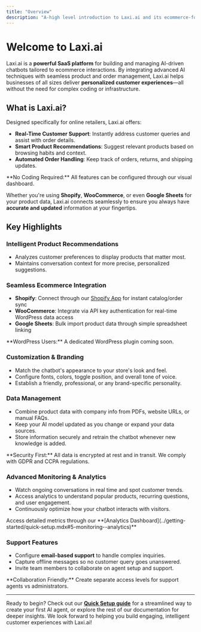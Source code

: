 ```yaml
---
title: "Overview"
description: "A-high level introduction to Laxi.ai and its ecommerce-focused AI capabilities."
---
```


# Welcome to Laxi.ai

Laxi.ai is a **powerful SaaS platform** for building and managing AI-driven chatbots tailored to ecommerce interactions. By integrating advanced AI techniques with seamless product and order management, Laxi.ai helps businesses of all sizes deliver **personalized customer experiences**—all without the need for complex coding or infrastructure.

## What is Laxi.ai?
Designed specifically for online retailers, Laxi.ai offers:

- **Real-Time Customer Support**: Instantly address customer queries and assist with order details.  
- **Smart Product Recommendations**: Suggest relevant products based on browsing habits and context.  
- **Automated Order Handling**: Keep track of orders, returns, and shipping updates.

<Note>
**No Coding Required:** All features can be configured through our visual dashboard.
</Note>

Whether you're using **Shopify**, **WooCommerce**, or even **Google Sheets** for your product data, Laxi.ai connects seamlessly to ensure you always have **accurate and updated** information at your fingertips.

## Key Highlights

### Intelligent Product Recommendations
- Analyzes customer preferences to display products that matter most.  
- Maintains conversation context for more precise, personalized suggestions.  

### Seamless Ecommerce Integration
- **Shopify**: Connect through our [Shopify App](https://apps.shopify.com/laxi-ai) for instant catalog/order sync  
- **WooCommerce**: Integrate via API key authentication for real-time WordPress data access  
- **Google Sheets**: Bulk import product data through simple spreadsheet linking  

<Info>
**WordPress Users:** A dedicated WordPress plugin coming soon.
</Info>

### Customization & Branding
- Match the chatbot's appearance to your store's look and feel.  
- Configure fonts, colors, toggle position, and overall tone of voice.  
- Establish a friendly, professional, or any brand-specific personality.  

### Data Management
- Combine product data with company info from PDFs, website URLs, or manual FAQs.  
- Keep your AI model updated as you change or expand your data sources.  
- Store information securely and retrain the chatbot whenever new knowledge is added.  

<Info>
**Security First:** All data is encrypted at rest and in transit. We comply with GDPR and CCPA regulations.
</Info>

### Advanced Monitoring & Analytics
- Watch ongoing conversations in real time and spot customer trends.  
- Access analytics to understand popular products, recurring questions, and user engagement.  
- Continuously optimize how your chatbot interacts with visitors.  

<Info>
Access detailed metrics through our **[Analytics Dashboard](../getting-started/quick-setup.mdx#5-monitoring--analytics)**
</Info>

### Support Features
- Configure **email-based support** to handle complex inquiries.  
- Capture offline messages so no customer query goes unanswered.  
- Invite team members to collaborate on agent setup and support.  

<Info>
**Collaboration Friendly:** Create separate access levels for support agents vs administrators.
</Info>

---

Ready to begin? Check out our **[Quick Setup guide](../getting-started/quick-setup.mdx)** for a streamlined way to create your first AI agent, or explore the rest of our documentation for deeper insights. We look forward to helping you build engaging, intelligent customer experiences with Laxi.ai!